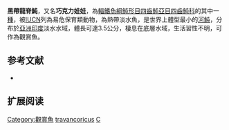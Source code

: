 {{Speciesbox
| name = 黑帶龍脊魨
| image = Carinotetraodon travancoricus by OpenCage.jpg
| image_width = 250px
| status = VU
| status_system = IUCN3.1 
| genus = Carinotetraodon
| species = travancoricus
| authority = Hora & Nair, 1941
| synonyms = *''Tetraodon travancoricus, Hora & Nair, 1941''
*''Monotreta travancoricus, Hora & Nair, 1941''
}}
'''黑帶龍脊魨'''，又名'''巧克力娃娃'''，為[[輻鰭魚綱|輻鰭魚綱]][[魨形目|魨形目]][[四齒魨亞目|四齒魨亞目]][[四齒魨科|四齒魨科]]的其中一[[種|種]]，被[[IUCN|IUCN]]列為易危保育類動物，為熱帶淡水魚，是世界上體型最小的[[河魨|河魨]]，分布於[[亞洲|亞洲]][[印度|印度]]淡水水域，體長可達3.5公分，棲息在底層水域，生活習性不明，可作為觀賞魚。

==参考文献==
*{{FishBase_species|genus=Carinotetraodon|species=travancoricus|year=2014|month=3}}

== 扩展阅读 ==
{{refbegin}}
{{wikispecies-inline|Carinotetraodon travancoricus|黑帶龍脊魨}}
{{refend}}
{{Taxonbar|from=Q175560}}

[[Category:觀賞魚|Category:觀賞魚]]
[[Category:龍脊魨屬|travancoricus]]
[[Category:1941年描述的鱼类|C]]


{{魚類小作品}}
